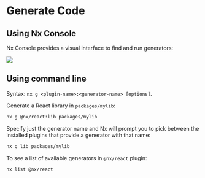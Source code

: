 # Generate Code

## Using Nx Console

Nx Console provides a visual interface to find and run generators:

![](https://nx.dev/documentation/shared/images/nx-console/nx-console-gen-code.avif)


## Using command line

Syntax: `nx g <plugin-name>:<generator-name> [options]`.

Generate a React library in `packages/mylib`:
```sh
nx g @nx/react:lib packages/mylib
```

Specify just the generator name and Nx will prompt you to pick between the installed plugins that provide a generator with that name:
```sh
nx g lib packages/mylib
```

To see a list of available generators in `@nx/react` plugin:
```sh
nx list @nx/react
```
